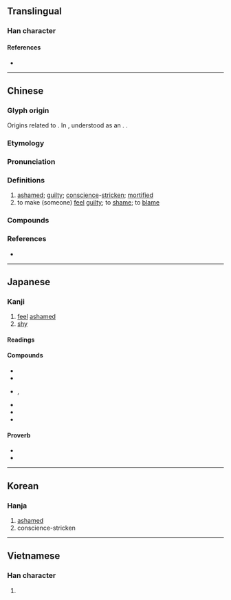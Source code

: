 {{also|媿}}
{{character info}}
==Translingual==

===Han character===
{{Han char|rn=61|rad=心|as=10|sn=13|four=96013|canj=PHUI|ids=⿰忄鬼}}

====References====
* {{Han ref|kx=0396.080|dkj=10982|dj=0734.150|hdz=42329.110|uh=6127|ud=24871|bh=B75C|bd=46940}}

----

==Chinese==
{{zh-forms}}

===Glyph origin===
{{Han etym}}
Origins related to {{zh-l|媿}}. In ''{{w|Shuowen}}'', understood as an {{Han compound|恥|鬼|ls=ic|t1=shame|abb1=y|t2=spirit}}. {{Han compound|忄|鬼|ls=psc|c1=s|c2=p|t1=heart}}.

===Etymology===
{{rfe|zh|Cognate to Tibetan {{m|bo|ཁྲེལ|t=shame; modesty}}?}}

===Pronunciation===
{{zh-pron
|m=kuì
|m-s=
|c=kwai3,kwai5
|c-t=
|g=
|h=pfs=
|j=
|md=
|mn=khùi
|mn-t=
|w=
|x=
|mc=y
|oc=y
|cat=a,v
}}

===Definitions===
{{zh-hanzi}}

# [[ashamed]]; [[guilty]]; [[conscience]]-[[stricken]]; [[mortified]]
# to make (someone) [[feel]] [[guilty]]; to [[shame]]; to [[blame]]

===Compounds===
{{zh-der|愧對|愧恨|愧悔|愧疚|愧色|愧痛|不愧不怍|不愧屋漏|愧恧|愧怍|俯仰無愧|惶愧|愧汗|問心無愧|受之有愧|感愧並交|慚愧無地|不愧|愧赧|愧汗怍人|愧歉|愧服|愧不敢當|感愧交集|愧惶無地|悔愧|仰不愧天|居心無愧|慚愧|於心無愧|滿面羞愧|捫心無愧|林慚澗愧|文愧金聲|抱愧|無愧|當之無愧|羞愧|討愧|自愧弗如|赧愧}}

===References===
* {{R:yue:mfccd}}

----

==Japanese==

===Kanji===
{{ja-kanji|grade=|rs=心10}}

# [[feel]] [[ashamed]]
# [[shy]]

====Readings====
{{ja-readings
|goon=き<き<くゐ
|kanon=き<き<くゐ
|kun=は-じる<は-ぢる, は-じらう<は-ぢらふ, はずかし-める<はづかし-める, とが-める
}}

====Compounds====
{{der-top|Compounds}}
* {{ja-r|愧死|きし}}
* {{ja-r|愧赧|きたん}}
* {{ja-r|慚愧|ざんき|rom=-}}, {{ja-r|慙愧|ざんき}}
* {{ja-r|羞愧|しゅうき}}
* {{ja-r|無愧|むぎ}}
* {{ja-r|屋漏に愧じず|おくろう に はじず}}
{{der-bottom}}

====Proverb====
* {{ja-r|[[仰いで天に愧じず|仰いで天に愧じず]][[仰いで天に愧じず，俯して地に怍じず|，俯して地に怍じず]]|あおい で てん に はじず，ふ して ち に はじず}}
* {{ja-r|俯仰%天地に愧じず|ふぎょう% てんち に はじず}}

----

==Korean==

===Hanja===
{{ko-hanja|hangeul=괴|eumhun=|rv=goe|mr=koe|y=koy}}

# [[ashamed]]
# conscience-stricken

----

==Vietnamese==

===Han character===
{{vi-readings|rs=心10|reading=quý}}

# {{rfdef|vi|sort=心10}}

{{cln|vi|Han tu}}